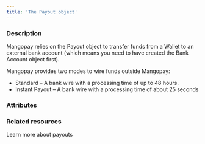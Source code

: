 ```yaml
---
title: 'The Payout object'
---
```


  
### Description
Mangopay relies on the Payout object to transfer funds from a Wallet to an external bank account (which means you need to have created the Bank Account object first).  

Mangopay provides two modes to wire funds outside Mangopay:  
- Standard – A bank wire with a processing time of up to 48 hours.  
- Instant Payout – A bank wire with a processing time of about 25 seconds 

### Attributes  

<PayoutModeRequested />  

<ModeRequested />  

<ModeApplied />  

<FallbackReason />  

<Id />  

<Tag1 />  

<CreationDate />  

<AuthorId />  

<DebitedFunds1 />  

<CreditedFunds1 />  

<Fees />  

<Status1 />  

<ResultCode />  

<ResultMessage />  

<ExecutionDate />  

<Type />  

<Nature />  

<CreditedWalletId />  

<DebitedWalletId />  

<PaymentType />  

<BankAccountId />  

<BankWireRef />

<PaymentRef />

### Related resources

<Card title="Guide" href="/guides/payouts">Learn more about payouts</Card>